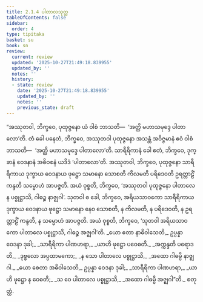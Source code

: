 ```yaml
---
title: 2.1.4 ပါတာလသုတ္တ
tableOfContents: false
sidebar:
  order: 4
type: tipitaka
basket: su
book: sn
review:
  current: review
  updated: '2025-10-27T21:49:18.839955'
  updated_by: ''
  notes: ''
  history:
  - state: review
    date: '2025-10-27T21:49:18.839955'
    updated_by: ''
    notes: ''
    previous_state: draft
---
```



<ReviewStatus review={frontmatter.review} showDetails={true} />

<HypothesisAnnotation frontmatter={frontmatter} />

<DynamicBreadcrumb />

<Division number="252" book="sn" e="ch" v="18" p="317">

<Paragraph number="1109" book="sn">
“အဿုတဝါ, ဘိက္ခဝေ, ပုထုဇ္ဇနော ယံ ဝါစံ ဘာသတိ—  ‘အတ္ထိ မဟာသမုဒ္ဒေ ပါတာလော’တိ. တံ ခေါ ပနေတံ, ဘိက္ခဝေ, အဿုတဝါ ပုထုဇ္ဇနော အသန္တံ အဝိဇ္ဇမာနံ ဧဝံ ဝါစံ ဘာသတိ—  ‘အတ္ထိ မဟာသမုဒ္ဒေ ပါတာလော’တိ. သာရီရိကာနံ ခေါ ဧတံ, ဘိက္ခဝေ, ဒုက္ခာနံ ဝေဒနာနံ အဓိဝစနံ ယဒိဒံ ‘ပါတာလော’တိ. အဿုတဝါ, ဘိက္ခဝေ, ပုထုဇ္ဇနော သာရီရိကာယ ဒုက္ခာယ ဝေဒနာယ ဖုဋ္ဌော သမာနော သောစတိ ကိလမတိ ပရိဒေဝတိ ဥရတ္တာဠိံ ကန္ဒတိ သမ္မောဟံ အာပဇ္ဇတိ. အယံ ဝုစ္စတိ, ဘိက္ခဝေ, ‘အဿုတဝါ ပုထုဇ္ဇနော ပါတာလေ န ပစ္စုဋ္ဌာသိ, ဂါဓဉ္စ နာဇ္ဈဂါ’. သုတဝါ စ ခေါ, ဘိက္ခဝေ, အရိယသာဝကော သာရီရိကာယ ဒုက္ခာယ ဝေဒနာယ ဖုဋ္ဌော သမာနော နေဝ သောစတိ, န ကိလမတိ, န ပရိဒေဝတိ, န ဥရတ္တာဠိံ ကန္ဒတိ, န သမ္မောဟံ အာပဇ္ဇတိ. အယံ ဝုစ္စတိ, ဘိက္ခဝေ, ‘သုတဝါ အရိယသာဝကော ပါတာလေ ပစ္စုဋ္ဌာသိ, ဂါဓဉ္စ အဇ္ဈဂါ’တိ.
</Paragraph>

<Paragraph number="1110" type="verses" book="sn">
_ယော ဧတာ နာဓိဝါသေတိ,_  
ဥပ္ပန္နာ ဝေဒနာ ဒုခါ;_  
_သာရီရိကာ ပါဏဟရာ,_  
_ယာဟိ ဖုဋ္ဌော ပဝေဓတိ._  

</Paragraph>

<Paragraph number="1111" type="verses" book="sn">
_အက္ကန္ဒတိ ပရောဒတိ,_  
_ဒုဗ္ဗလော အပ္ပထာမကော;_  
_န သော ပါတာလေ ပစ္စုဋ္ဌာသိ,_  
_အထော ဂါဓမ္ပိ နာဇ္ဈဂါ._  

</Paragraph>

<Paragraph number="1112" type="verses" book="sn">
_ယော စေတာ အဓိဝါသေတိ,_  
ဥပ္ပန္နာ ဝေဒနာ ဒုခါ;_  
_သာရီရိကာ ပါဏဟရာ,_  
_ယာဟိ ဖုဋ္ဌော န ဝေဓတိ;_  
_သ ဝေ ပါတာလေ ပစ္စုဋ္ဌာသိ,_  
_အထော ဂါဓမ္ပိ အဇ္ဈဂါ”တိ._  


</Paragraph>
</Division>

<Paragraph number="1113" type="center" book="sn">
စတုတ္ထံ.
</Paragraph>